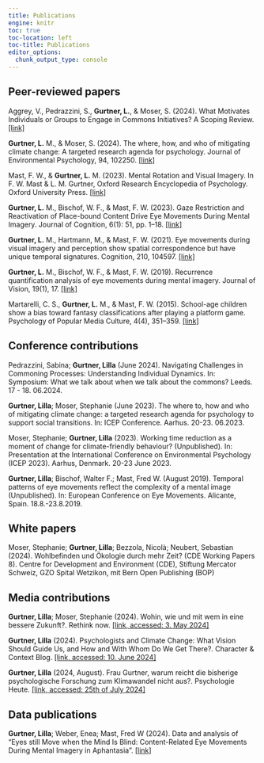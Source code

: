 ```yaml
---
title: Publications
engine: knitr 
toc: true
toc-location: left
toc-title: Publications
editor_options: 
  chunk_output_type: console
---
```


## Peer-reviewed papers

Aggrey, V., Pedrazzini, S., **Gurtner, L.**, & Moser, S. (2024). What Motivates Individuals or Groups to Engage in Commons Initiatives? A Scoping Review. [[link]](https://doi.org/10.23668/PSYCHARCHIVES.15504)


**Gurtner, L.** M., & Moser, S. (2024). The where, how, and who of mitigating climate change: A targeted research agenda for psychology. Journal of Environmental Psychology, 94, 102250. [[link]](https://doi.org/10.1016/j.jenvp.2024.102250)


Mast, F. W., & **Gurtner, L.** M. (2023). Mental Rotation and Visual Imagery. In F. W. Mast & L. M. Gurtner, Oxford Research Encyclopedia of Psychology. Oxford University Press. [[link]](https://doi.org/10.1093/acrefore/9780190236557.013.776)


**Gurtner, L.** M., Bischof, W. F., & Mast, F. W. (2023). Gaze Restriction and Reactivation of Place-bound Content Drive Eye Movements During Mental Imagery. Journal of Cognition, 6(1): 51, pp. 1–18. [[link]](https://doi.org/10.5334/joc.316)


**Gurtner, L.** M., Hartmann, M., & Mast, F. W. (2021). Eye movements during visual imagery and perception show spatial correspondence but have unique temporal signatures. Cognition, 210, 104597. [[link]](https://doi.org/10.1016/j.cognition.2021.104597)


**Gurtner, L.** M., Bischof, W. F., & Mast, F. W. (2019). Recurrence quantification analysis of eye movements during mental imagery. Journal of Vision, 19(1), 17. [[link]](https://doi.org/10.1167/19.1.17)


Martarelli, C. S., **Gurtner, L.** M., & Mast, F. W. (2015). School-age children show a bias toward fantasy classifications after playing a platform game. Psychology of Popular Media Culture, 4(4), 351–359. [[link]](https://doi.org/10.1037/ppm0000051)


##  Conference contributions

Pedrazzini, Sabina; **Gurtner, Lilla** (June 2024). Navigating Challenges in Commoning Processes: Understanding Individual Dynamics. In: Symposium: What we talk about when we talk about the commons? Leeds. 17 - 18. 06.2024.


**Gurtner, Lilla**; Moser, Stephanie (June 2023). The where to, how and who of mitigating climate change: a targeted research agenda for psychology to support social transitions. In: ICEP Conference. Aarhus. 20-23. 06.2023. 


Moser, Stephanie; **Gurtner, Lilla** (2023). Working time reduction as a moment of change for climate-friendly behaviour? (Unpublished). In: Presentation at the International Conference on Environmental Psychology (ICEP 2023). Aarhus, Denmark. 20-23 June 2023. 


**Gurtner, Lilla**; Bischof, Walter F.; Mast, Fred W. (August 2019). Temporal patterns of eye movements reflect the complexity of a mental image (Unpublished). In: European Conference on Eye Movements. Alicante, Spain. 18.8.-23.8.2019.

##  White papers

Moser, Stephanie; **Gurtner, Lilla**; Bezzola, Nicolà; Neubert, Sebastian (2024). Wohlbefinden und Ökologie durch mehr Zeit? (CDE Working Papers 8). Centre for Development and Environment (CDE), Stiftung Mercator Schweiz, GZO Spital Wetzikon, mit Bern Open Publishing (BOP) 



##  Media contributions

**Gurtner, Lilla**; Moser, Stephanie (2024). Wohin, wie und mit wem in eine bessere Zukunft?. Rethink now. [[link, accessed: 3. May 2024]](https://www.one-planet-lab.ch/post/wohin-wie-und-mit-wem-in-eine-bessere-zukunft)


**Gurtner, Lilla** (2024). Psychologists and Climate Change: What Vision Should Guide Us, and How and With Whom Do We Get There?. Character & Context Blog. [[link, accessed: 10. June 2024]](https://spsp.org/news/character-and-context-blog/gurtner-environmental-psychology-climate-transformation-research?_zs=L2Qne&_zl=Sgr64)


**Gurtner, Lilla** (2024, August). Frau Gurtner, warum reicht die bisherige psychologische Forschung zum Klimawandel nicht aus?. Psychologie Heute. [[link, accessed: 25th of July 2024]](https://www.psychologie-heute.de/gesellschaft/artikel-detailansicht/43550-warum-reicht-die-bisherige-psychologische-forschung-zum-klimawandel-nicht-aus.html)

##  Data publications

**Gurtner, Lilla**; Weber, Enea; Mast, Fred W (2024). Data and analysis of "Eyes still Move when the Mind Is Blind: Content-Related Eye Movements During Mental Imagery in Aphantasia". [[link]](https://doi.org/10.48620/77347)
